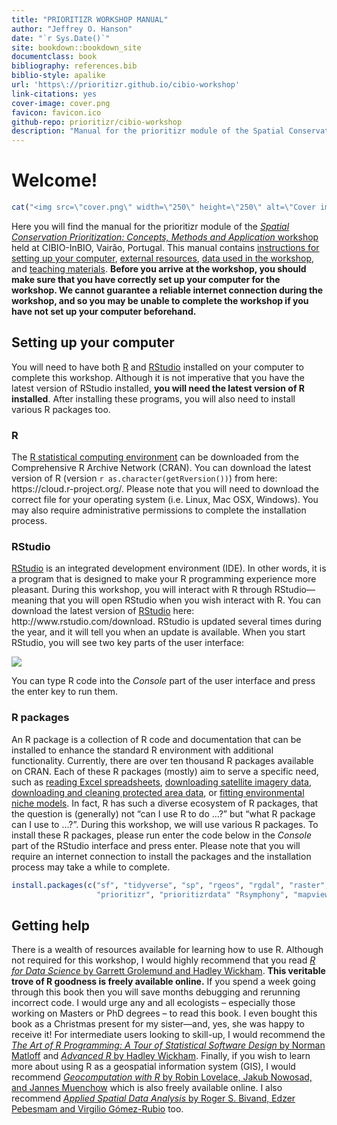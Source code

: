 ```yaml
---
title: "PRIORITIZR WORKSHOP MANUAL"
author: "Jeffrey O. Hanson"
date: "`r Sys.Date()`"
site: bookdown::bookdown_site
documentclass: book
bibliography: references.bib
biblio-style: apalike
url: 'https\://prioritizr.github.io/cibio-workshop'
link-citations: yes
cover-image: cover.png
favicon: favicon.ico
github-repo: prioritizr/cibio-workshop
description: "Manual for the prioritizr module of the Spatial Conservation Prioritization: Concepts, Methods and Application workshop held at CIBIO-InBIO, Vairão, Portugal."
---
```


# Welcome!

```r
cat("<img src=\"cover.png\" width=\"250\" height=\"250\" alt=\"Cover image\" align=\"right\" style=\"margin: 0 1em 0 1em\" />\n")
```

Here you will find the manual for the prioritizr module of the [_Spatial Conservation Prioritization: Concepts, Methods and Application_ workshop](https://cibio.up.pt/workshops--courses/details/advanced-course-spatial-conservation-prioritization-) held at CIBIO-InBIO, Vairão, Portugal. This manual contains [instructions for setting up your computer](), [external resources](), [data used in the workshop](), and [teaching materials](). **Before you arrive at the workshop, you should make sure that you have correctly set up your computer for the workshop. We cannot guarantee a reliable internet connection during the workshop, and so you may be unable to complete the workshop if you have not set up your computer beforehand.**

## Setting up your computer

You will need to have both [R](https://www.r-project.org/) and [RStudio](https://www.rstudio.com/) installed on your computer to complete this workshop. Although it is not imperative that you have the latest version of RStudio installed, **you will need the latest version of R installed**. After installing these programs, you will also need to install various R packages too.

### R

The [R statistical computing environment](https://www.r-project.org/) can be downloaded from the Comprehensive R Archive Network (CRAN). You can download the latest version of R (version `r as.character(getRversion())`) from here: https://cloud.r-project.org/. Please note that you will need to download the correct file for your operating system (i.e. Linux, Mac OSX, Windows). You may also require administrative permissions to complete the installation process.

### RStudio

[RStudio](https://www.rstudio.com/) is an integrated development environment (IDE). In other words, it is a program that is designed to make your R programming experience more pleasant. During this workshop, you will interact with R through RStudio---meaning that you will open RStudio when you wish interact with R. You can download the latest version of [RStudio](https://www.rstudio.com/) here: http://www.rstudio.com/download. RStudio is updated several times during the year, and it will tell you when an update is available. When you start RStudio, you will see two key parts of the user interface:

![](https://d33wubrfki0l68.cloudfront.net/9a23d664f0f49bc2ef8e78bed6277dd48bd2b96d/af132/diagrams/rstudio-console.png)

You can type R code into the _Console_ part of the user interface and press the enter key to run them.

### R packages

An R package is a collection of R code and documentation that can be installed to enhance the standard R environment with additional functionality. Currently, there are over ten thousand R packages available on CRAN. Each of these R packages (mostly) aim to serve a specific need, such as [reading Excel spreadsheets](https://cran.r-project.org/web/packages/readxl/index.html), [downloading satellite imagery data](https://cran.r-project.org/web/packages/MODIStsp/index.html), [downloading and cleaning protected area data](https://cran.r-project.org/web/packages/wdpar/index.html), or [fitting environmental niche models](https://cran.r-project.org/web/packages/ENMeval/index.html). In fact, R has such a diverse ecosystem of R packages, that the question is (generally) not "can I use R to do ...?" but "what R package can I use to ...?". During this workshop, we will use various R packages. To install these R packages, please run enter the code below in the _Console_ part of the RStudio interface and press enter. Please note that you will require an internet connection to install the packages and the installation process may take a while to complete.

```r
install.packages(c("sf", "tidyverse", "sp", "rgeos", "rgdal", "raster",
                   "prioritizr", "prioritizrdata" "Rsymphony", "mapview"))
```

## Getting help

There is a wealth of resources available for learning how to use R. Although not required for this workshop, I would highly recommend that you read [_R for Data Science_ by Garrett Grolemund and Hadley Wickham](https://r4ds.had.co.nz/). **This veritable trove of R goodness is freely available online.** If you spend a week going through this book then you will save months debugging and rerunning incorrect code. I would urge any and all ecologists -- especially those working on Masters or PhD degrees -- to read this book. I even bought this book as a Christmas present for my sister---and, yes, she was happy to receive it! For intermediate users looking to skill-up, I would recommend the [_The Art of R Programming: A Tour of Statistical Software Design_ by Norman Matloff](http://shop.oreilly.com/product/9781593273842.do) and [_Advanced R_ by Hadley Wickham](https://adv-r.hadley.nz/). Finally, if you wish to learn more about using R as a geospatial information system (GIS), I would recommend [_Geocomputation with R_ by Robin Lovelace, Jakub Nowosad, and Jannes Muenchow](https://geocompr.robinlovelace.net/) which is also freely available online. I also recommend [_Applied Spatial Data Analysis_ by Roger S. Bivand, Edzer Pebesmam and Virgilio Gómez-Rubio](https://www.springer.com/gp/book/9781461476177) too.
